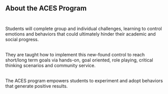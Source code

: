 ---
---

## About the ACES Program<br/><br/>

Students will complete group and individual challenges, learning to
control emotions and behaviors that could ultimately hinder their
academic and social progress. <br/><br/>

They are taught how to implement this new-found control to
reach short/long term goals via hands-on, goal oriented, role playing,
critical thinking scenarios and community service.<br/><br/>

The ACES program empowers students to experiment and adopt
behaviors that generate positive results.
